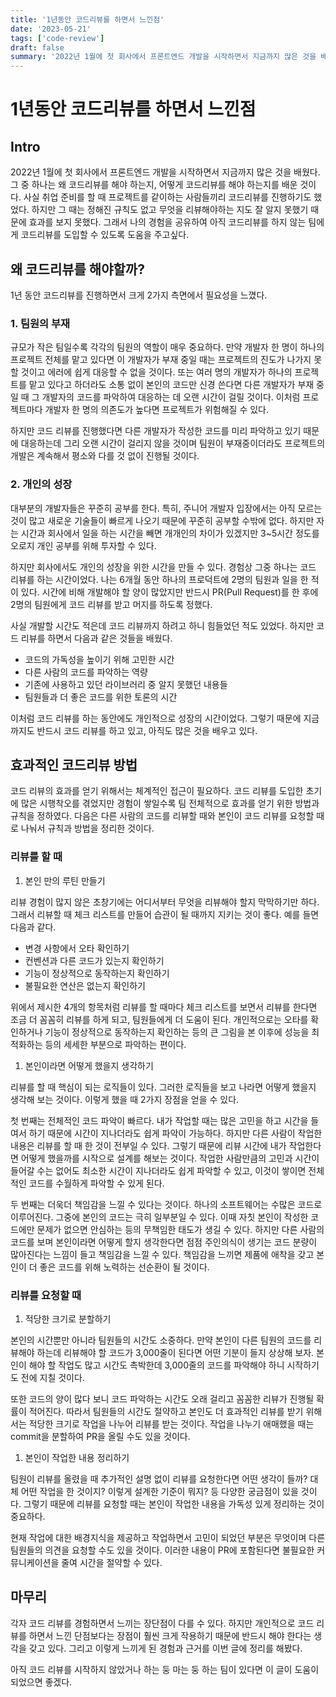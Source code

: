 ```yaml
---
title: '1년동안 코드리뷰를 하면서 느낀점'
date: '2023-05-21'
tags: ['code-review']
draft: false
summary: '2022년 1월에 첫 회사에서 프론트엔드 개발을 시작하면서 지금까지 많은 것을 배웠다. 그 중 하나는 왜 코드리뷰를 해야 하는지, 어떻게 코드리뷰를 해야 하는지를 배운 것이다. 사실 취업 준비를 할 때 프로젝트를 같이하는 사람들끼리 코드리뷰를 진행하기도 했었다. 하지만 그 때는 정해진 규칙도 없고 무엇을 리뷰해야하는 지도 잘 알지 못했기 때문에 효과를 보지 못했다. 그래서 나의 경험을 공유하여 아직 코드리뷰를 하지 않는 팀에게 코드리뷰를 도입할 수 있도록 도움을 주고싶다.'
---
```


# 1년동안 코드리뷰를 하면서 느낀점

## Intro

2022년 1월에 첫 회사에서 프론트엔드 개발을 시작하면서 지금까지 많은 것을 배웠다. 그 중 하나는 왜 코드리뷰를 해야 하는지, 어떻게 코드리뷰를 해야 하는지를 배운 것이다. 사실 취업 준비를 할 때 프로젝트를 같이하는 사람들끼리 코드리뷰를 진행하기도 했었다. 하지만 그 때는 정해진 규칙도 없고 무엇을 리뷰해야하는 지도 잘 알지 못했기 때문에 효과를 보지 못했다. 그래서 나의 경험을 공유하여 아직 코드리뷰를 하지 않는 팀에게 코드리뷰를 도입할 수 있도록 도움을 주고싶다.

## 왜 코드리뷰를 해야할까?

1년 동안 코드리뷰를 진행하면서 크게 2가지 측면에서 필요성을 느꼈다.

### 1. 팀원의 부재

규모가 작은 팀일수록 각각의 팀원의 역할이 매우 중요하다. 만약 개발자 한 명이 하나의 프로젝트 전체를 맡고 있다면 이 개발자가 부재 중일 때는 프로젝트의 진도가 나가지 못할 것이고 에러에 쉽게 대응할 수 없을 것이다. 또는 여러 명의 개발자가 하나의 프로젝트를 맡고 있다고 하더라도 소통 없이 본인의 코드만 신경 쓴다면 다른 개발자가 부재 중일 때 그 개발자의 코드를 파악하여 대응하는 데 오랜 시간이 걸릴 것이다. 이처럼 프로젝트마다 개발자 한 명의 의존도가 높다면 프로젝트가 위험해질 수 있다.

하지만 코드 리뷰를 진행했다면 다른 개발자가 작성한 코드를 미리 파악하고 있기 때문에 대응하는데 그리 오랜 시간이 걸리지 않을 것이며 팀원이 부재중이더라도 프로젝트의 개발은 계속해서 평소와 다를 것 없이 진행될 것이다.

### 2. 개인의 성장

대부분의 개발자들은 꾸준히 공부를 한다. 특히, 주니어 개발자 입장에서는 아직 모르는 것이 많고 새로운 기술들이 빠르게 나오기 때문에 꾸준히 공부할 수밖에 없다. 하지만 자는 시간과 회사에서 일을 하는 시간을 빼면 개개인의 차이가 있겠지만 3~5시간 정도를 오로지 개인 공부를 위해 투자할 수 있다.

하지만 회사에서도 개인의 성장을 위한 시간을 만들 수 있다. 경험상 그중 하나는 코드 리뷰를 하는 시간이었다. 나는 6개월 동안 하나의 프로덕트에 2명의 팀원과 일을 한 적이 있다. 시간에 비해 개발해야 할 양이 많았지만 반드시 PR(Pull Request)를 한 후에 2명의 팀원에게 코드 리뷰를 받고 머지를 하도록 정했다.

사실 개발할 시간도 적은데 코드 리뷰까지 하려고 하니 힘들었던 적도 있었다. 하지만 코드 리뷰를 하면서 다음과 같은 것들을 배웠다.

- 코드의 가독성을 높이기 위해 고민한 시간
- 다른 사람의 코드를 파악하는 역량
- 기존에 사용하고 있던 라이브러리 중 알지 못했던 내용들
- 팀원들과 더 좋은 코드를 위한 토론의 시간

이처럼 코드 리뷰를 하는 동안에도 개인적으로 성장의 시간이었다. 그렇기 때문에 지금까지도 반드시 코드 리뷰를 하고 있고, 아직도 많은 것을 배우고 있다.

## 효과적인 코드리뷰 방법

코드 리뷰의 효과를 얻기 위해서는 체계적인 접근이 필요하다. 코드 리뷰를 도입한 초기에 많은 시행착오를 겪었지만 경험이 쌓일수록 팀 전체적으로 효과를 얻기 위한 방법과 규칙을 정하였다. 다음은 다른 사람의 코드를 리뷰할 때와 본인이 코드 리뷰를 요청할 때로 나눠서 규칙과 방법을 정리한 것이다.

### 리뷰를 할 때

1. 본인 만의 루틴 만들기

리뷰 경험이 많지 않은 초창기에는 어디서부터 무엇을 리뷰해야 할지 막막하기만 하다. 그래서 리뷰할 때 체크 리스트를 만들어 습관이 될 때까지 지키는 것이 좋다. 예를 들면 다음과 같다.

- 변경 사항에서 오타 확인하기
- 컨벤션과 다른 코드가 있는지 확인하기
- 기능이 정상적으로 동작하는지 확인하기
- 불필요한 연산은 없는지 확인하기

위에서 제시한 4개의 항목처럼 리뷰를 할 때마다 체크 리스트를 보면서 리뷰를 한다면 조금 더 꼼꼼히 리뷰를 하게 되고, 팀원들에게 더 도움이 된다. 개인적으로는 오타를 확인하거나 기능이 정상적으로 동작하는지 확인하는 등의 큰 그림을 본 이후에 성능을 최적화하는 등의 세세한 부분으로 파악하는 편이다.

1. 본인이라면 어떻게 했을지 생각하기

리뷰를 할 때 핵심이 되는 로직들이 있다. 그러한 로직들을 보고 나라면 어떻게 했을지 생각해 보는 것이다. 이렇게 했을 때 2가지 장점을 얻을 수 있다.

첫 번째는 전체적인 코드 파악이 빠르다. 내가 작업할 때는 많은 고민을 하고 시간을 들여서 하기 때문에 시간이 지나더라도 쉽게 파악이 가능하다. 하지만 다른 사람이 작업한 내용은 리뷰를 할 때 한 것이 전부일 수 있다. 그렇기 때문에 리뷰 시간에 내가 작업한다면 어떻게 했을까를 시작으로 설계를 해보는 것이다. 작업한 사람만큼의 고민과 시간이 들어갈 수는 없어도 최소한 시간이 지나더라도 쉽게 파악할 수 있고, 이것이 쌓이면 전체적인 코드를 수월하게 파악할 수 있게 된다.

두 번째는 더욱더 책임감을 느낄 수 있다는 것이다. 하나의 소프트웨어는 수많은 코드로 이루어진다. 그중에 본인의 코드는 극히 일부분일 수 있다. 이때 자칫 본인이 작성한 코드에만 문제가 없으면 안심하는 등의 무책임한 태도가 생길 수 있다. 하지만 다른 사람의 코드를 보며 본인이라면 어떻게 할지 생각한다면 점점 주인의식이 생기는 코드 분량이 많아진다는 느낌이 들고 책임감을 느낄 수 있다. 책임감을 느끼면 제품에 애착을 갖고 본인이 더 좋은 코드를 위해 노력하는 선순환이 될 것이다.

### 리뷰를 요청할 때

1. 적당한 크기로 분할하기

본인의 시간뿐만 아니라 팀원들의 시간도 소중하다. 만약 본인이 다른 팀원의 코드를 리뷰해야 하는데 리뷰해야 할 코드가 3,000줄이 된다면 어떤 기분이 들지 상상해 보자. 본인이 해야 할 작업도 많고 시간도 촉박한데 3,000줄의 코드를 파악해야 하니 시작하기도 전에 지칠 것이다.

또한 코드의 양이 많다 보니 코드 파악하는 시간도 오래 걸리고 꼼꼼한 리뷰가 진행될 확률이 적어진다. 따라서 팀원들의 시간도 절약하고 본인도 더 효과적인 리뷰를 받기 위해서는 적당한 크기로 작업을 나누어 리뷰를 받는 것이다. 작업을 나누기 애매했을 때는 commit을 분할하여 PR을 올릴 수도 있을 것이다.

1. 본인이 작업한 내용 정리하기

팀원이 리뷰를 올렸을 때 추가적인 설명 없이 리뷰를 요청한다면 어떤 생각이 들까? 대체 어떤 작업을 한 것이지? 이렇게 설계한 기준이 뭐지? 등 다양한 궁금점이 있을 것이다. 그렇기 때문에 리뷰를 요청할 때는 본인이 작업한 내용을 가독성 있게 정리하는 것이 중요하다.

현재 작업에 대한 배경지식을 제공하고 작업하면서 고민이 되었던 부분은 무엇이며 다른 팀원들의 의견을 요청할 수도 있을 것이다. 이러한 내용이 PR에 포함된다면 불필요한 커뮤니케이션을 줄여 시간을 절약할 수 있다.

## 마무리

각자 코드 리뷰를 경험하면서 느끼는 장단점이 다를 수 있다. 하지만 개인적으로 코드 리뷰를 하면서 느낀 단점보다는 장점이 훨씬 크게 작용하기 때문에 반드시 해야 한다는 생각을 갖고 있다. 그리고 이렇게 느끼게 된 경험과 근거를 이번 글에 정리를 해봤다.

아직 코드 리뷰를 시작하지 않았거나 하는 둥 마는 둥 하는 팀이 있다면 이 글이 도움이 되었으면 좋겠다.
